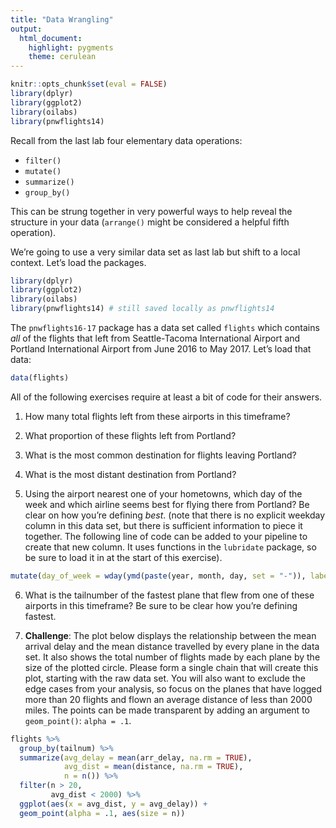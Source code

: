 ```yaml
---
title: "Data Wrangling"
output:
  html_document:
    highlight: pygments
    theme: cerulean
---
```


```r
knitr::opts_chunk$set(eval = FALSE)
library(dplyr)
library(ggplot2)
library(oilabs)
library(pnwflights14)
```

Recall from the last lab four elementary data operations:

- `filter()`
- `mutate()`
- `summarize()`
- `group_by()`

This can be strung together in very powerful ways to help reveal the structure in your data (`arrange()` might be considered a helpful fifth operation).

We're going to use a very similar data set as last lab but shift to a local context. Let's load the packages.

```r
library(dplyr)
library(ggplot2)
library(oilabs)
library(pnwflights14) # still saved locally as pnwflights14
```

The `pnwflights16-17` package has a data set called `flights` which contains *all* of the flights that left from Seattle-Tacoma International Airport and Portland International Airport from June 2016 to May 2017. Let's load that data:

```r
data(flights)
```

All of the following exercises require at least a bit of code for their answers.

1.  How many total flights left from these airports in this timeframe?

2.  What proportion of these flights left from Portland?

3.  What is the most common destination for flights leaving Portland?

4.  What is the most distant destination from Portland?

5.  Using the airport nearest one of your hometowns, which day of the week and which airline seems best for flying there from Portland? Be clear on how you're defining *best*. (note that there is no explicit weekday column in this data set, but there is sufficient information to piece it together. The following line of code can be added to your pipeline to create that new column. It uses functions in the `lubridate` package, so be sure to load it in at the start of this exercise).

```r
mutate(day_of_week = wday(ymd(paste(year, month, day, set = "-")), label = T))
```


6.  What is the tailnumber of the fastest plane that flew from one of these airports in this timeframe? Be sure to be clear how you're defining fastest.

7.  **Challenge**: The plot below displays the relationship between the mean arrival 
delay and the mean distance travelled by every plane in the data set. 
It also shows the total number of flights made by each plane by the 
size of the plotted circle. Please form a single chain that will 
create this plot, starting with the raw data set. You will also want 
to exclude the edge cases from your analysis, so focus on the
planes that have logged more than 20 flights and flown an average
distance of less than 2000 miles. The points can be made transparent by adding an argument to `geom_point()`: `alpha = .1`.

```r
flights %>%
  group_by(tailnum) %>%
  summarize(avg_delay = mean(arr_delay, na.rm = TRUE),
            avg_dist = mean(distance, na.rm = TRUE),
            n = n()) %>%
  filter(n > 20,
         avg_dist < 2000) %>%
  ggplot(aes(x = avg_dist, y = avg_delay)) + 
  geom_point(alpha = .1, aes(size = n))
```





